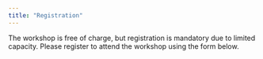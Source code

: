 ```yaml
---
title: "Registration"
---
```


The workshop is free of charge, but registration is mandatory due to limited capacity. Please register to attend the workshop using the form below.

